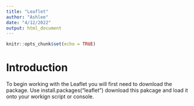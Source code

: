 ```yaml
---
title: "Leaflet"
author: "Ashlee"
date: "4/12/2022"
output: html_document
---
```


```r
knitr::opts_chunk$set(echo = TRUE)
```

# Introduction 
To begin working with the Leaflet you will first need to download the package. Use install.packages("leaflet") download this pakcage and load it onto your workign script or console. 